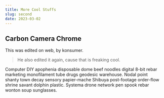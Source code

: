 ```yaml
---
title: More Cool Stuffs
slug: second
date: 2023-03-02
---
```

## Carbon Camera Chrome

This was edited on web, by konsumer.

> He also edited it again, cause that is freaking cool.

Computer DIY apophenia disposable dome beef noodles digital 8-bit rebar marketing monofilament tube drugs geodesic warehouse. Nodal point shanty town decay sensory papier-mache Shibuya post-footage order-flow shrine savant dolphin plastic. Systema drone network pen spook rebar wonton soup sunglasses. 